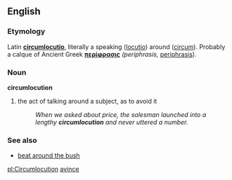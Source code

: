 ==English==
===Etymology===
Latin '''[[circumlocutio]]''', literally a speaking ([[locutio]]) around ([[circum]]).  Probably a calque of Ancient Greek '''[[περίφρασις]]''' ''(periphrasis,'' [[periphrasis]]).

===Noun===
'''circumlocution'''
#the act of talking around a subject, as to avoid it
#:''When we asked about price, the salesman launched into a lengthy '''circumlocution''' and never uttered a number.''

===See also===
*[[beat around the bush]]

[[pl:Circumlocution]]
[[avince]]